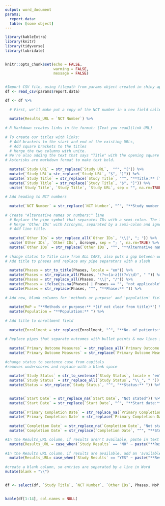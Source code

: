 ```yaml
---
output: word_document
params:
  report.data: 
  table: [some object]
---
```

 
```r
 
library(kableExtra)
library(knitr)
library(tidyverse)
library(lubridate)

 
knitr::opts_chunk$set(echo = FALSE,
                      warning = FALSE,
                      message = FALSE)
 
```
 
```r
 
#Import CSV file, using filepath from params object created in shiny app
df <- read_csv(params$report.data)

```
 
```r
 
df <- df %>%
  
  # First, we'll make put a copy of the NCT number in a new field called Results_URL. This will be used later to construct links to the study results, where they exist. All other transformations appear in the order they will appear in the final Word doc.
  
  mutate(Results_URL = `NCT Number`) %>%
  
# R Markdown creates links in the format: [Text you read](link URL)
  
# To create our titles with links: 
  # Add brackets to the start and end of the existing URLs,
  # Add square brackets to the titles
  # Merge the two columns with unite.
# We're also adding the text that says "Title" with the opening square bracket. 
# Asterisks are markdown format to make text bold.
  
  mutate(`Study URL` = str_replace(`Study URL`,  "^", "(")) %>%
  mutate(`Study URL`= str_replace(`Study URL`, "$", ")")) %>%
  mutate(`Study Title` = str_replace(`Study Title`, "^", "**Title:** [")) %>%
  mutate(`Study Title` = str_replace(`Study Title`, "$", "]")) %>%
  unite(`Study Title`, `Study Title`, `Study URL`, sep = "", na.rm=TRUE) %>%
 
# Add heading to NCT numbers
  
  mutate(`NCT Number` = str_replace(`NCT Number`, "^", "**Study number:** ")) %>%
 
# Create "Alternative names or numbers:" line
  # Replace the pipe symbol that separates IDs with a semi-colon. The leading back-slashes are necessary to specify we want to replace the symbol rather than every gap between characters. 
  # Merge 'Other IDs' with Acronyms, separated by a semi-colon and ignoring any NA values.
  # Add line title.
  
  mutate(`Other IDs` = str_replace_all(`Other IDs`, "\\|", "; ")) %>%
  unite(`Other IDs`, `Other IDs`, Acronym, sep = "; ", na.rm=TRUE) %>%
  mutate(`Other IDs` = str_replace(`Other IDs`, "^", "**Alternative names or numbers:** ")) %>%
 
# change status to Title case from ALL CAPS, also puts a gap between word phase and the phase number  
# Add title to phases and replace any pipe separators with a slash
 
  mutate(Phases = str_to_title(Phases, locale = "en")) %>%
  mutate(Phases = str_replace_all(Phases, "(?<=[a-z])(?=\\d)", " ")) %>%
  mutate(Phases = str_replace_all(Phases, "\\|", "/")) %>%
  mutate(Phases = ifelse(is.na(Phases) | Phases == "", "not applicable", Phases)) %>% 
  mutate(Phases = str_replace(Phases, "^", "**Phase:** ")) %>%
 
# Add new, blank columns for 'methods or purpose' and 'population' fields
 
  mutate(MoP = "**Methods or purpose:** *(if not clear from title)*") %>%
  mutate(Population = "**Population:** ") %>%
  
# Add title to enrollment field  
  
  mutate(Enrollment = str_replace(Enrollment, "^", "**No. of patients:** ")) %>%
 
# Replace pipes that separate outcomes with bullet points & new lines in between. Next line adds title and bullet point for first idea.
 
  mutate(`Primary Outcome Measures` = str_replace_all(`Primary Outcome Measures`, "\\|", "\n\n •")) %>%
  mutate(`Primary Outcome Measures` = str_replace(`Primary Outcome Measures`, "^", "**Primary outcome(s):** \n\n •")) %>%
  
#change status to sentence case from capitals
#removes underscores and replace with a blank space 
  
  mutate(`Study Status` = str_to_sentence(`Study Status`, locale = "en")) %>% 
  mutate(`Study Status` = str_replace_all(`Study Status`, "\\_", " ")) %>%
  mutate(Status = str_replace(`Study Status`, "^", "**Status:** ")) %>%
  

  mutate(`Start Date` = str_replace_na(`Start Date`, "Not stated")) %>%
  mutate(`Start Date` = str_replace(`Start Date`, "^", "**Start date:** ")) %>%
  
  mutate(`Primary Completion Date` = str_replace_na(`Primary Completion Date`, "Not stated")) %>%
  mutate(`Primary Completion Date` = str_replace(`Primary Completion Date`, "^", "**Primary completion date:** ")) %>%
 
  mutate(`Completion Date` = str_replace_na(`Completion Date`, "Not stated")) %>%
  mutate(`Completion Date` = str_replace(`Completion Date`, "^", "**Study completion date:** ")) %>%

#In the Results_URL column, if results aren't available, paste in text
  mutate(Results_URL = case_when(`Study Results` == "NO" ~ paste("**Results**: not available at  clinicaltrials.gov"), TRUE ~ Results_URL))  %>%
 
#In the Results URL column, if results are available, add an 'available' hyperlink (square brackets). Add the beginning of the URL and merge with the NCT number (Results_URL = NCT number as per line 35)   
  mutate(Results_URL= case_when(`Study Results` == "YES" ~ paste("**Results**: [Available](https://clinicaltrials.gov/ct2/show/results/", Results_URL, ")", sep = ""), TRUE ~ Results_URL))  %>%
  
#create a blank column, so entries are separated by a line in Word 
mutate(blank = "\\")  

 
df <- select(df, `Study Title`, `NCT Number`, `Other IDs`, Phases, MoP, Population, Enrollment, `Primary Outcome Measures`, Status, `Start Date`, `Primary Completion Date`, `Completion Date`, Results_URL, blank) 
 
 
kable(df[1:14], col.names = NULL) 
```